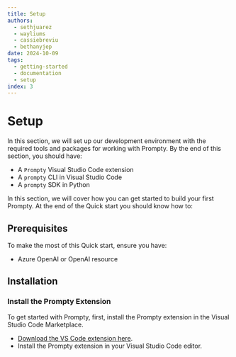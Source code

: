 ```yaml
---
title: Setup
authors:
  - sethjuarez
  - wayliums
  - cassiebreviu
  - bethanyjep
date: 2024-10-09
tags:
  - getting-started
  - documentation
  - setup
index: 3
---
```


# Setup

In this section, we will set up our development environment with the required tools and packages for working with Prompty. By the end of this section, you should have:

- A `Prompty` Visual Studio Code extension
- A `prompty` CLI in Visual Studio Code
- A `prompty` SDK in Python

In this section, we will cover how you can get started to build your first Prompty. At the end of the Quick start you should know how to:

## Prerequisites

To make the most of this Quick start, ensure you have:

- Azure OpenAI or OpenAI resource

## Installation

### Install the Prompty Extension
To get started with Prompty, first, install the Prompty extension in the Visual Studio Code Marketplace.

- [Download the VS Code extension here](https://marketplace.visualstudio.com/items?itemName=ms-toolsai.prompty). 
- Install the Prompty extension in your Visual Studio Code editor.

